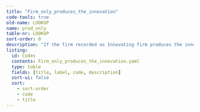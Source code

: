 ```yaml
---
title: "Firm_only_produces_the_innovation"
code-tools: true
old-name: LOOKUP
name: prod_only
table-nr: LOOKUP
sort-order: 0
description: "If the firm recorded as Innovating firm produces the innovation but has not developed it this variable has the value 1"
listing:
  id: Codes
  contents: Firm_only_produces_the_innovation.yaml
  type: table
  fields: [title, label, code, description]
  sort-ui: false
  sort:
    - sort-order
    - code
    - title
---
```


:::{ #Codes }
:::
